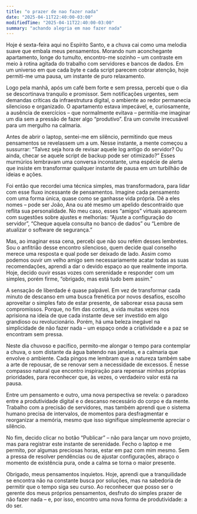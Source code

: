 ```yaml
---
title: "o prazer de nao fazer nada"
date: "2025-04-11T22:40:00-03:00"
modifiedTime: "2025-04-11T22:40:00-03:00"
summary: "achando alegria em nao fazer nada"
---
```


Hoje é sexta-feira aqui no Espírito Santo, e a chuva cai como uma melodia suave que embala meus pensamentos. Morando num aconchegante apartamento, longe do tumulto, encontro-me sozinho – um contraste em meio à rotina agitada do trabalho com servidores e bancos de dados. Em um universo em que cada byte e cada script parecem cobrar atenção, hoje permiti-me uma pausa, um instante de puro relaxamento.

Logo pela manhã, após um café bem forte e sem pressa, percebi que o dia se descortinava tranquilo e promissor. Sem notificações urgentes, sem demandas críticas da infraestrutura digital, o ambiente ao redor permanecia silencioso e organizado. O apartamento estava impecável, e, curiosamente, a ausência de exercícios – que normalmente evitava – permitia-me imaginar um dia sem a pressão de fazer algo “produtivo”. Era um convite irrecusável para um mergulho na calmaria.

Antes de abrir o laptop, sentei-me em silêncio, permitindo que meus pensamentos se revelassem um a um. Nesse instante, a mente começou a sussurrar: “Talvez seja hora de revisar aquele log antigo do servidor? Ou ainda, checar se aquele script de backup pode ser otimizado?” Esses murmúrios lembravam uma conversa inconstante, uma espécie de alerta que insiste em transformar qualquer instante de pausa em um turbilhão de ideias e ações.

Foi então que recordei uma técnica simples, mas transformadora, para lidar com esse fluxo incessante de pensamentos. Imagine cada pensamento com uma forma única, quase como se ganhasse vida própria. Dê a eles nomes – pode ser João, Ana ou até mesmo um apelido descontraído que reflita sua personalidade. No meu caso, esses “amigos” virtuais aparecem com sugestões sobre ajustes e melhorias: “Ajuste a configuração do servidor”, “Cheque aquela consulta no banco de dados” ou “Lembre de atualizar o software de segurança.”

Mas, ao imaginar essa cena, percebi que não sou refém desses lembretes. Sou o anfitrião desse encontro silencioso, quem decide qual conselho merece uma resposta e qual pode ser deixado de lado. Assim como podemos ouvir um velho amigo sem necessariamente acatar todas as suas recomendações, aprendi a dar o devido espaço ao que realmente importa. Hoje, decido ouvir essas vozes com serenidade e responder com um simples, porém firme, “obrigado, mas está tudo bem assim.”

A sensação de liberdade é quase palpável. Em vez de transformar cada minuto de descanso em uma busca frenética por novos desafios, escolho aproveitar o simples fato de estar presente, de saborear essa pausa sem compromissos. Porque, no fim das contas, a vida muitas vezes nos aprisiona na ideia de que cada instante deve ser investido em algo grandioso ou revolucionário. Porém, há uma beleza inegável na simplicidade de não fazer nada – um espaço onde a criatividade e a paz se encontram sem pressa.

Neste dia chuvoso e pacífico, permito-me alongar o tempo para contemplar a chuva, o som distante da água batendo nas janelas, e a calmaria que envolve o ambiente. Cada pingos me lembram que a natureza também sabe a arte de repousar, de se renovar sem a necessidade de excessos. É nesse compasso natural que encontro inspiração para repensar minhas próprias prioridades, para reconhecer que, às vezes, o verdadeiro valor está na pausa.

Entre um pensamento e outro, uma nova perspectiva se revela: o paradoxo entre a produtividade digital e o descanso necessário do corpo e da mente. Trabalho com a precisão de servidores, mas também aprendi que o sistema humano precisa de intervalos, de momentos para desfragmentar e reorganizar a memória, mesmo que isso signifique simplesmente apreciar o silêncio.

No fim, decido clicar no botão “Publicar” – não para lançar um novo projeto, mas para registrar este instante de serenidade. Fecho o laptop e me permito, por algumas preciosas horas, estar em paz com mim mesmo. Sem a pressa de resolver pendências ou de ajustar configurações, abraço o momento de existência pura, onde a calma se torna o maior presente.

Obrigado, meus pensamentos inquietos. Hoje, aprendi que a tranquilidade se encontra não na constante busca por soluções, mas na sabedoria de permitir que o tempo siga seu curso. Ao reconhecer que posso ser o gerente dos meus próprios pensamentos, desfruto do simples prazer de não fazer nada – e, por isso, encontro uma nova forma de produtividade: a do ser.
